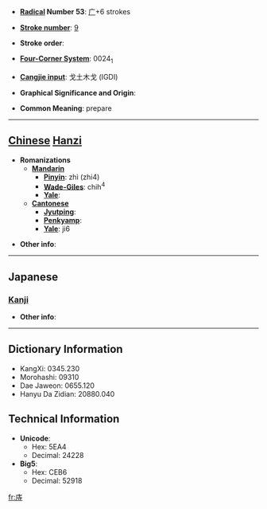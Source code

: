 * '''[[Wiktionary:Chinese radical index| Radical]] Number 53''': [[Wiktionary:Chinese radical index 广|广]]+6 strokes

* '''[[Wiktionary:Chinese total strokes index|Stroke number]]''': [[Wiktionary:Chinese total strokes index 9|9]]

* '''Stroke order''': 

* '''[[Wiktionary:Chinese four corner index|Four-Corner System]]''': 0024<sub>1</sub>

* '''[[Wiktionary:Chinese Cangjie index|Cangjie input]]''': 戈土木戈 (IGDI)

* '''Graphical Significance and Origin''': 

* '''Common Meaning''': prepare

----

== [[Chinese]] [[Hanzi]] ==

* '''Romanizations'''
** '''[[Mandarin]]'''
*** '''[[Pinyin]]''': zhì (zhi4)
*** '''[[Wade-Giles]]''': chih<sup>4</sup>
*** '''[[Yale]]''': 
** '''[[Cantonese]]'''
*** '''[[Jyutping]]''':
*** '''[[Penkyamp]]''': 
*** '''[[Yale]]''': ji6

* '''Other info''': 

----

==Japanese==
===[[Kanji]]===
{{kanji|on readings=[[ち]] (chi), [[じ]] (ji)
|kun readings=[[たくわえる]] (takuwaeru)
}}

* '''Other info''':  

----

== Dictionary Information ==

* KangXi: 0345.230
* Morohashi: 09310
* Dae Jaweon: 0655.120
* Hanyu Da Zidian: 20880.040

== Technical Information ==

* '''Unicode''':
** Hex: 5EA4
** Decimal: 24228
* '''Big5''':
** Hex: CEB6
** Decimal: 52918

[[fr:庤]]